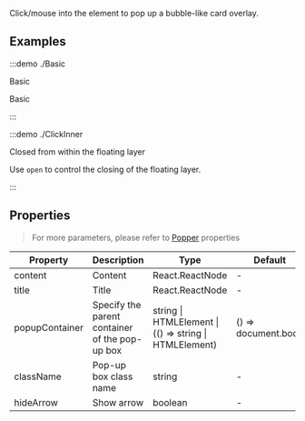 Click/mouse into the element to pop up a bubble-like card overlay.

## Examples

:::demo ./Basic

Basic

Basic

:::

:::demo ./ClickInner

Closed from within the floating layer

Use `open` to control the closing of the floating layer.

:::

## Properties

> For more parameters, please refer to [Popper](/components/Popper) properties

| Property | Description | Type | Default | Require |
| --- | --- | --- | --- | --- |
| content | Content | React.ReactNode | - | true |
| title | Title | React.ReactNode | - | false |
| popupContainer | Specify the parent container of the pop-up box | string \| HTMLElement \| (() => string \| HTMLElement) | () => document.body | false |
| className | Pop-up box class name | string | - | false |
| hideArrow | Show arrow | boolean | - | false |
